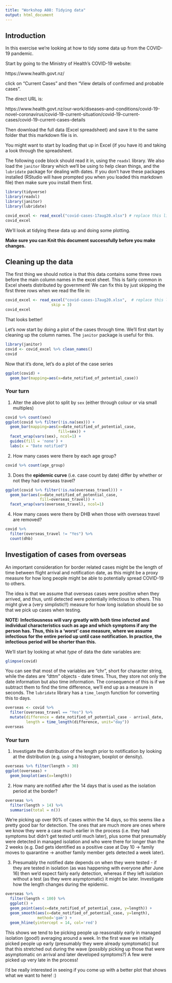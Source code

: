 ```yaml
---
title: "Workshop A08: Tidying data"
output: html_document
---
```


## Introduction

In this exercise we're looking at how to tidy some data up from the COVID-19 pandemic.

Start by going to the Ministry of Health's COVID-19 website:

https://www.health.govt.nz/

click on "Current Cases" and then "View details of confirmed and probable cases".

The direct URL is:

https://www.health.govt.nz/our-work/diseases-and-conditions/covid-19-novel-coronavirus/covid-19-current-situation/covid-19-current-cases/covid-19-current-cases-details

Then download the full data (Excel spreadsheet) and save it to the same folder that this markdown file is in.

You might want to start by loading that up in Excel (if you have it) and taking a look through the spreadsheet.

The following code block should read it in, using the `readxl` library. We also load the `janitor` library which we'll be using to help clean things, and the `lubridate` package for dealing with dates. If you don't have these packages installed (RStudio will have prompted you when you loaded this markdown file) then make sure you install them first.

```r
library(tidyverse)
library(readxl)
library(janitor)
library(lubridate)

covid_excel <- read_excel("covid-cases-17aug20.xlsx") # replace this line with the file you downloaded
covid_excel
```

We'll look at tidying these data up and doing some plotting.

**Make sure you can Knit this document successfully before you make changes.**

## Cleaning up the data

The first thing we should notice is that this data contains some three rows before the main column names in the excel sheet. This is fairly common in Excel sheets distributed by government! We can fix this by just skipping the first three rows when we read the file in:

```r
covid_excel <- read_excel("covid-cases-17aug20.xlsx",  # replace this line with the file you downloaded
                    skip = 3)
covid_excel
```

That looks better!

Let's now start by doing a plot of the cases through time. We'll first start by cleaning up the column names. The `janitor` package is useful for this.

```r
library(janitor)
covid <- covid_excel %>% clean_names()
covid
```

Now that it's done, let's do a plot of the case series

```r
ggplot(covid) +
  geom_bar(mapping=aes(x=date_notified_of_potential_case))
```

### Your turn

1. Alter the above plot to split by `sex` (either through colour or via small multiples)

```r
covid %>% count(sex)
ggplot(covid %>% filter(!is.na(sex))) +
  geom_bar(mapping=aes(x=date_notified_of_potential_case,
                       fill=sex)) +
  facet_wrap(vars(sex), ncol=1) +
  guides(fill = 'none') +
  labs(x = "Date notified")
```

2. How many cases were there by each age group?

```r
covid %>% count(age_group)
```

3. Does the **epidemic curve** (i.e. case count by date) differ by whether or not they had overseas travel?

```r
ggplot(covid %>% filter(!is.na(overseas_travel))) +
  geom_bar(aes(x=date_notified_of_potential_case,
               fill=overseas_travel)) +
  facet_wrap(vars(overseas_travel), ncol=1)
```

4. How many cases were there by DHB when those with overseas travel are removed?

```r
covid %>%
  filter(overseas_travel != "Yes") %>%
  count(dhb)
```

## Investigation of cases from overseas

An important consideration for border related cases might be the length of time between flight arrival and notification date, as this might be a proxy measure for how long people might be able to potentially spread COVID-19 to others.

The idea is that we assume that overseas cases were positive when they arrived, and thus, until detected were potentially infectious to others. This might give a (very simplistic!!) measure for how long isolation should be so that we pick up cases when testing.

**NOTE: Infectiousness will vary greatly with both time infected and individual characteristics such as age and which symptoms if any the person has. Thus, this is a 'worst' case measure, where we assume infectious for the entire period up until case notification. In practice, the infectious period will be shorter than this.**

We'll start by looking at what *type* of data the date variables are:

```r
glimpse(covid)
```

You can see that most of the variables are "chr", short for character string, while the dates are "dttm" objects - date times. Thus, they store not only the date information but also time information. The consequence of this is if we subtract them to find the time difference, we'll end up as a measure in seconds. The `lubridate` library has a `time_length` function for converting this to days.

```r
overseas <- covid %>%
  filter(overseas_travel == "Yes") %>%
  mutate(difference = date_notified_of_potential_case - arrival_date,
         length = time_length(difference, unit="day"))
overseas
```

### Your turn

1. Investigate the distribution of the length prior to notification by looking at the distribution (e.g. using a histogram, boxplot or density).

```r
overseas %>% filter(length > 30)
ggplot(overseas) +
  geom_boxplot(aes(x=length))
```

2. How many are notified after the 14 days that is used as the isolation period at the border?

```r
overseas %>%
  filter(length > 14) %>%
  summarise(total = n())
```

We're picking up over 90% of cases within the 14 days, so this seems like a pretty good bar for detection. The ones that are much more are ones where we know they were a case much earlier in the process (i.e. they had symptoms but didn't get tested until much later), plus some that presumably were detected in managed isolation and who were there for longer than the 2 weeks (e.g. Dad gets identified as a positive case at Day 10 -> family moves to quarantine -> another family member gets detected a week later).

3. Presumably the notified date depends on when they were tested - if they are tested in isolation (as was happening with everyone after June 16) then we'd expect fairly early detection, whereas if they left isolation without a test (as they were asymptomatic) it might be later. Investigate how the length changes during the epidemic.

```r
overseas %>%
  filter(length < 100) %>%
  ggplot() +
  geom_point(aes(x=date_notified_of_potential_case, y=length)) +
  geom_smooth(aes(x=date_notified_of_potential_case, y=length),
              method='gam') +
  geom_hline(yintercept = 14, col='red')
```

This shows we tend to be picking people up reasonably early in managed isolation (good!) averaging around a week. In the first wave we initially picked people up early (presumably they were already symptomatic) but that this stretched out during the wave (possibly picking up those that were asymptomatic on arrival and later developed symptoms?) A few were picked up very late in the process!

I'd be really interested in seeing if you come up with a better plot that shows what we want to here! :)
